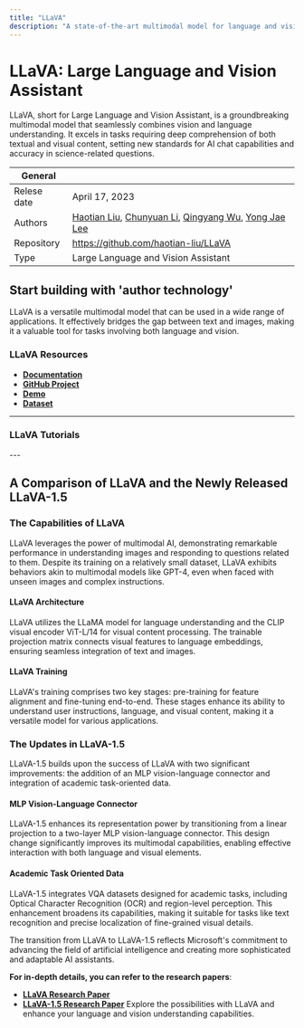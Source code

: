 ```yaml
---
title: "LLaVA"
description: "A state-of-the-art multimodal model for language and vision understanding."
---
```


# LLaVA: Large Language and Vision Assistant
LLaVA, short for Large Language and Vision Assistant, is a groundbreaking multimodal model that seamlessly combines vision and language understanding. It excels in tasks requiring deep comprehension of both textual and visual content, setting new standards for AI chat capabilities and accuracy in science-related questions.

| General  |  |
| --- | --- |
| Relese date |  April 17, 2023 |
| Authors | [Haotian Liu](https://hliu.cc), [Chunyuan Li](https://chunyuan.li), [Qingyang Wu](https://qywu.github.io/about.html), [Yong Jae Lee](https://pages.cs.wisc.edu/~yongjaelee/) |
| Repository | https://github.com/haotian-liu/LLaVA |
| Type | Large Language and Vision Assistant |


## Start building with 'author technology'
LLaVA is a versatile multimodal model that can be used in a wide range of applications. It effectively bridges the gap between text and images, making it a valuable tool for tasks involving both language and vision.

### LLaVA Resources

- **[Documentation](https://llava-vl.github.io)**
- **[GitHub Project](https://github.com/haotian-liu/LLaVA)**
- **[Demo](https://llava.hliu.cc/)**
- **[Dataset](https://huggingface.co/datasets/liuhaotian/LLaVA-Instruct-150K)**
___


### LLaVA Tutorials
<TechTutorials/>
---

## A Comparison of LLaVA and the Newly Released LLaVA-1.5

### The Capabilities of LLaVA
LLaVA leverages the power of multimodal AI, demonstrating remarkable performance in understanding images and responding to questions related to them. Despite its training on a relatively small dataset, LLaVA exhibits behaviors akin to multimodal models like GPT-4, even when faced with unseen images and complex instructions.

#### LLaVA Architecture

LLaVA utilizes the LLaMA model for language understanding and the CLIP visual encoder ViT-L/14 for visual content processing. The trainable projection matrix connects visual features to language embeddings, ensuring seamless integration of text and images.

#### LLaVA Training

LLaVA's training comprises two key stages: pre-training for feature alignment and fine-tuning end-to-end. These stages enhance its ability to understand user instructions, language, and visual content, making it a versatile model for various applications.

### The Updates in LLaVA-1.5
LLaVA-1.5 builds upon the success of LLaVA with two significant improvements: the addition of an MLP vision-language connector and integration of academic task-oriented data.

#### MLP Vision-Language Connector

LLaVA-1.5 enhances its representation power by transitioning from a linear projection to a two-layer MLP vision-language connector. This design change significantly improves its multimodal capabilities, enabling effective interaction with both language and visual elements.

#### Academic Task Oriented Data

LLaVA-1.5 integrates VQA datasets designed for academic tasks, including Optical Character Recognition (OCR) and region-level perception. This enhancement broadens its capabilities, making it suitable for tasks like text recognition and precise localization of fine-grained visual details.

The transition from LLaVA to LLaVA-1.5 reflects Microsoft's commitment to advancing the field of artificial intelligence and creating more sophisticated and adaptable AI assistants.

**For in-depth details, you can refer to the research papers**:

* **[LLaVA Research Paper](https://arxiv.org/abs/2304.08485)**
* **[LLaVA-1.5 Research Paper](https://arxiv.org/abs/2310.03744)**
Explore the possibilities with LLaVA and enhance your language and vision understanding capabilities.

